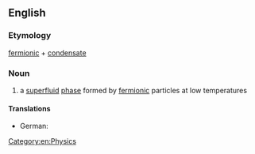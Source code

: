 ==English==
{{wikipedia}}

===Etymology===
[[fermionic]] + [[condensate]]

===Noun===
{{en-noun}}
# {{physics}} a [[superfluid]] [[phase]] formed by [[fermionic]] particles at low temperatures

====Translations====
* German: {{t-|de|Fermionen-Kondensat|n}}

[[Category:en:Physics]]
